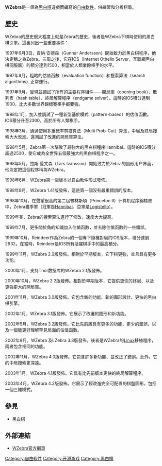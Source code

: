 {{NoteTA|G1=IT}}
{{Infobox VG
| image     = 
| caption        = 
| original       = 
| official       = 
| common         = 
| designer       = 貢納·安德森<br />拉斯·愛文森
| series         = 
| engine         = 
| genre = [[桌上游戏|桌上]]
| modes          = 
| platforms      = [[Windows|Windows]]
| onlinegame     = 
|title = WZebra}}

'''WZebra'''是一個為[[黑白棋|黑白棋]]遊戲而編寫的[[自由軟件|自由軟件]]，供練習和分析棋局。
== 歷史 ==
WZebra的歷史很大程度上就是Zebra的歷史，後者是WZebra下棋時使用的黑白棋引擎。這裏列出一些重要事件：

1997年6月3日，貢納·安德森（Gunnar Andersson）開始致力於黑白棋程序，他決定稱之為Zebra。三周之後，它在IOS（Internet Othello Server，互聯網黑白棋伺服器）的積分達到1500，相當於人類業餘棋手的水平。

1997年8月，粗略的估值函數（evaluation function）和搜索算法（search algorithms）正常運行。

1997年9月，實現並調試了所有的主要程序組件——開局庫（opening book）、散列表（hash table）、終局解算程序（endgame solver）。這時的IOS積分達到1900，比大多數世界錦標賽棋手都要強。

1998年1月，加入並調試了一種新型基於模式（pattern-based）的估值函數。IOS積分升至2300，高於所有人類棋手。

1998年3月，通過使用多重概率剪枝算法（Multi Prob-Cut）算法，中局及終局搜索大大改進。還測試了改進的開局庫算法。

1998年5月，Zebra第一次擊敗了最強大的黑白棋程序Hannibal。這時的IOS積分超過2500，使它成為全世界五個最強大的黑白棋程序之一。

1998年5月，拉斯·愛文森（Lars Ivansson）開始致力於Zebra的圖形用户界面，他決定把這個程序稱為WZebra。

1998年6月，WZebra第一個版本以自由軟件形式發佈。

1998年8月，WZebra 1.41版發佈，這是第一個沒有嚴重錯誤的版本。

1998年10月，在聲望很高的第二屆普林斯頓（Princeton II）计算机程序錦標賽中，Zebra獲季軍（冠軍是[[Hannibal|Hannibal]]、亞軍是[[Logistello|Logistello]]）。

1999年春，Zebra的搜索算法進行了修改，速度大大提高。

1999年7月，更多關於角的知識加入估值函數，並去除估值函數的一些錯誤。

1999年10月，Reindeer作為Zebra的一個專下隨機對局的IOS版本，積分達到2932。在當時，Reindeer是IOS所有活躍棋手中的最高積分。

1999年11月，WZebra 2.0版發佈。相對於早期版本，它下棋更強，並且具有更多功能。

2000年1月，支持Thor数据库的WZebra 2.1版發佈。

2000年10月，WZebra 2.2版發佈。相對於早期版本，它提供更快的終局、以及更強更大的開局庫。

2001年11月，WZebra 3.0版發佈。它包含新的功能、新的圖形設計、更快的黑白棋引擎。

2002年1月，WZebra 3.1版發佈。它展示了改進的圖形和新功能。

2002年5月，WZebra 3.2版發佈。它比先前版具有更多的功能、更少的錯誤、以及一個能更好理解罕見局面的估值函數。

2002年8月，WZebra 及LZebra 3.3版發佈。後者是WZebra的[[Linux|Linux]]移植程序，兩者包含相同的功能。

2002年11月，WZebra 4.0版發佈。它包含許多新功能、並改正了錯誤。此外，它的中局搜索更深遠。

2003年1月，WZebra 4.1版發佈。它具有比先前版本更快的終局解算程序。

2003年4月，WZebra 4.2版發佈。它展示了經改進完全可配置的棋盤圖形，包括一個三維模式。

== 參見 ==
*[[黑白棋|黑白棋]]

== 外部連結 ==
*[http://radagast.se/othello/ WZebra官方網頁] {{Wayback|url=http://radagast.se/othello/ |date=20220307214957 }}

[[Category:自由软件|Category:自由软件]]
[[Category:开源游戏|Category:开源游戏]]
[[Category:黑白棋|Category:黑白棋]]